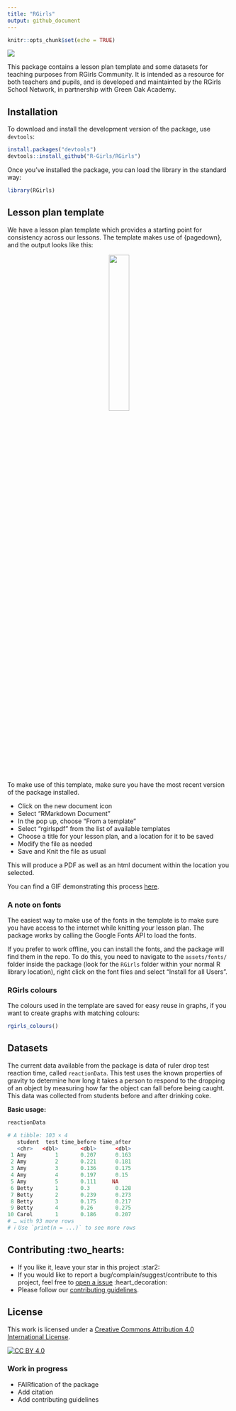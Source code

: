 ```yaml
---
title: "RGirls"
output: github_document
---
```


```r
knitr::opts_chunk$set(echo = TRUE)
```

![](inst/assets/logos/logo-social.png)

This package contains a lesson plan template and some datasets for teaching purposes from RGirls Community. It is intended as a resource for both teachers and pupils, and is developed and maintainted by the RGirls School Network, in partnership with Green Oak Academy. 

## Installation

To download and install the development version of the package, use `devtools`:

```r
install.packages("devtools")
devtools::install_github("R-Girls/RGirls")
```
Once you've installed the package, you can load the library in the standard way:

```r
library(RGirls)
```

## Lesson plan template

We have a lesson plan template which provides a starting point for consistency across our lessons. The template makes use of {pagedown}, and the output looks like this:

<center>
![](inst/assets/images/lesson-plan.png){width=30%}
</center>

To make use of this template, make sure you have the most recent version of the package installed. 

- Click on the new document icon
- Select "RMarkdown Document"
- In the pop up, choose "From a template"
- Select "rgirlspdf" from the list of available templates
- Choose a title for your lesson plan, and a location for it to be saved
- Modify the file as needed
- Save and Knit the file as usual

This will produce a PDF as well as an html document within the location you selected. 

You can find a GIF demonstrating this process [here](https://github.com/R-Girls/RGirls/blob/main/inst/assets/images/template-demo.gif).

### A note on fonts

The easiest way to make use of the fonts in the template is to make sure you have access to the internet while knitting your lesson plan. The package works by calling the Google Fonts API to load the fonts. 

If you prefer to work offline, you can install the fonts, and the package will find them in the repo. To do this, you need to navigate to the `assets/fonts/` folder inside the package (look for the `RGirls` folder within your normal R library location), right click on the font files and select "Install for all Users". 

### RGirls colours

The colours used in the template are saved for easy reuse in graphs, if you want to create graphs with matching colours:

```r
rgirls_colours()
```



## Datasets

The current data available from the package is data of ruler drop test reaction time, called `reactionData`. This test uses the known properties of gravity to determine how long it takes a person to respond to the dropping of an object by measuring how far the object can fall before being caught. This data was collected from students before and after drinking coke.


**Basic usage:**
```r
reactionData

# A tibble: 103 × 4
   student  test time_before time_after
   <chr>   <dbl>       <dbl>      <dbl>
 1 Amy         1       0.207      0.163
 2 Amy         2       0.221      0.181
 3 Amy         3       0.136      0.175
 4 Amy         4       0.197      0.15 
 5 Amy         5       0.111     NA    
 6 Betty       1       0.3        0.128
 7 Betty       2       0.239      0.273
 8 Betty       3       0.175      0.217
 9 Betty       4       0.26       0.275
10 Carol       1       0.186      0.207
# … with 93 more rows
# ℹ Use `print(n = ...)` to see more rows
```

## Contributing :two_hearts:

- If you like it, leave your star in this project :star2:
- If you would like to report a bug/complain/suggest/contribute to this project, feel free to [open a issue](https://github.com/R-Girls/RGirls/issues) :heart_decoration:
- Please follow our [contributing guidelines](). 

## License

This work is licensed under a
[Creative Commons Attribution 4.0 International License][cc-by].

[![CC BY 4.0][cc-by-image]][cc-by]

[cc-by]: http://creativecommons.org/licenses/by/4.0/
[cc-by-image]: https://i.creativecommons.org/l/by/4.0/88x31.png
[cc-by-shield]: https://img.shields.io/badge/License-CC%20BY%204.0-lightgrey.svg


### Work in progress

- FAIRfication of the package
- Add citation
- Add contributing guidelines

